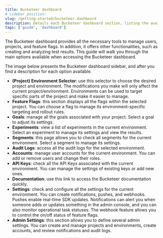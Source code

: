 ```yaml
---
title: Bucketeer dashboard
# sidebar_position:
slug: /getting-started/bucketeer-dashboard
description: Details each Bucketeer dashboard section, listing the available functionalities.
tags: ['guide', 'dashboard']
---
```



The Bucketeer dashboard provides all the necessary tools to manage users, projects, and feature flags. In addition, it offers other functionalities, such as creating and analyzing test results. This guide will walk you through the main options available when accessing the Bucketeer dashboard.

The image below presents the Bucketeer dashboard sidebar, and after you find a description for each option available.

<CenteredImg
  imgURL="img/getting-started/dashboard-sidebar.png"
  wSize="200px"
  alt="Bucketeer dashboard sidebar"
/>

- **(Project) Environment Selector**: use this selector to choose the desired project and environment. The modifications you make will only affect the current project/environment. Environments can be used to target specific parts of the project and make it easier to manage.
- **Feature Flags**: this section displays all the flags within the selected project. You can choose a flag to manage its environment-specific targeting and rollout rules.
- **Goals**: manage all the goals associated with your project. Select a goal to adjust its settings.
- **Experiments**: view a list of experiments in the current environment. Select an experiment to manage its settings and view the results.
- **Segments**: this page allows you to check all segments for the current environment. Select a segment to manage its settings.
- **Audit Logs**: access all the audit logs for the selected environment.
- **Accounts**: manage user accounts for the current environment. You can add or remove users and change their roles.
- **API Keys**: check all the API Keys associated with the current environment. You can manage the settings of existing keys or add new ones.
- **Documentation**: use this link to access the Bucketeer documentation quickly.
- **Settings**: check and configure all the settings for the current environment. You can create notifications, pushes, and webhooks. Pushes enable real-time SDK updates. Notifications can alert you when someone adds or updates something in the admin console, and you can also monitor operational task statuses. The webhook feature allows you to control the on/off status of feature flags.
- **Admin Settings**: this section allows you to define several admin settings. You can create and manage projects and environments, create accounts, and review notifications and audit logs.
